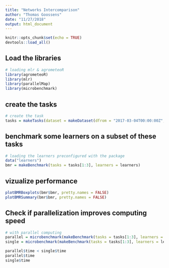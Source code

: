 ```yaml
---
title: "Networks Intercomparison"
author: "Thomas Goossens"
date: "11/27/2018"
output: html_document
---
```


```r
knitr::opts_chunk$set(echo = TRUE)
devtools::load_all()
```

## Load the libraries

```r
# loading mlr & agrometeoR
library(agrometeoR)
library(mlr)
library(parallelMap)
library(microbenchmark)
```


## create the tasks
```r
# create the task
tasks = makeTasks(dataset = makeDataset(dfrom = "2017-03-04T00:00:00Z", dto = "2017-03-04T23:00:00Z", sensor = "tsa"), target = "tsa")

```

## benchmark some learners on a subset of these tasks
```r
# loading the learners preconfigured with the package
data("learners")
bmr = makeBenchmark(tasks = tasks[1:3], learners = learners)
```

## vizualize performance 
```r
plotBMRBoxplots(bmr$bmr, pretty.names = FALSE)
plotBMRSummary(bmr$bmr, pretty.names = FALSE)
```

## Check if parallelization improves computing speed

```r
# with parallel computing
parallel = microbenchmark(makeBenchmark(tasks = tasks[1:3], learners = learners, parallel = TRUE), times = 1)
single = microbenchmark(makeBenchmark(tasks = tasks[1:3], learners = learners, parallel = FALSE), times = 1)
```

```r
parallel$time < single$time
parallel$time
single$time
```

